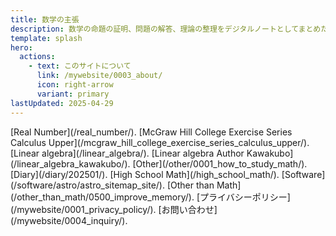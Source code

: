 ```yaml
---
title: 数学の主張
description: 数学の命題の証明、問題の解答、理論の整理をデジタルノートとしてまとめたサイトです。実数論、線形代数、高校数学、ソフトウェア(おまけ)に関する多彩な記事を掲載しています。
template: splash
hero:
  actions:
    - text: このサイトについて
      link: /mywebsite/0003_about/
      icon: right-arrow
      variant: primary
lastUpdated: 2025-04-29
---
```




<CardGrid>
	<Card title="実数論" icon="pencil">
        [Real Number](/real_number/).
	</Card>
	<Card title="マグロウヒル大学演習シリーズ 微積分(上)" icon="pencil">
				[McGraw Hill College Exercise Series Calculus Upper](/mcgraw_hill_college_exercise_series_calculus_upper/).
	</Card>
	<Card title="線形代数" icon="matrix">
		[Linear algebra](/linear_algebra/).
	</Card>
	<Card title="線形代数学（川久保勝夫著）演習問題解答集" icon="matrix">
		[Linear algebra Author Kawakubo](/linear_algebra_kawakubo/).
	</Card>	
	<Card title="数学全般" icon="open-book">
		[Other](/other/0001_how_to_study_math/).
	</Card>
	<Card title="数学日誌(停止中)" icon="document">
		[Diary](/diary/202501/).
	</Card>
	<Card title="高校数学" icon="pencil">
		[High School Math](/high_school_math/).
	</Card>	
	<Card title="ソフトウェア" icon="laptop">
		[Software](/software/astro/astro_sitemap_site/).
	</Card>
	<Card title="その他" icon="pencil">
		[Other than Math](/other_than_math/0500_improve_memory/).
	</Card>	
	<Card title="プライバシーポリシー" icon="information">
		[プライバシーポリシー](/mywebsite/0001_privacy_policy/).
	</Card>
	<Card title="お問い合わせ" icon="email">
		[お問い合わせ](/mywebsite/0004_inquiry/).
	</Card>
</CardGrid>
